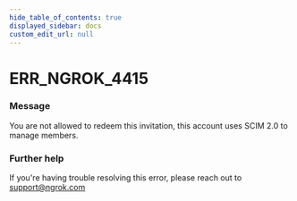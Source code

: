 ```yaml
---
hide_table_of_contents: true
displayed_sidebar: docs
custom_edit_url: null
---
```



# ERR_NGROK_4415

### Message
You are not allowed to redeem this invitation, this account uses SCIM 2.0 to manage members.

### Further help
If you're having trouble resolving this error, please reach out to [support@ngrok.com](mailto:support@ngrok.com?subject=Help%20with%20ERR_NGROK_4415)


<ErrorDetails error='err_ngrok_4415' />
